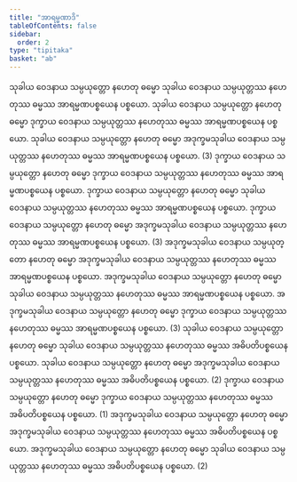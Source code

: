 ```yaml
---
title: "အာရမ္မဏာဒိ"
tableOfContents: false
sidebar:
  order: 2
type: "tipitaka"
basket: "ab"
---
```



<DynamicBreadcrumb />

<Division number="32">

<Paragraph number="105">
သုခါယ ဝေဒနာယ သမ္ပယုတ္တော နဟေတု ဓမ္မော သုခါယ ဝေဒနာယ သမ္ပယုတ္တဿ နဟေတုဿ ဓမ္မဿ အာရမ္မဏပစ္စယေန ပစ္စယော. သုခါယ ဝေဒနာယ သမ္ပယုတ္တော နဟေတု ဓမ္မော ဒုက္ခာယ ဝေဒနာယ သမ္ပယုတ္တဿ နဟေတုဿ ဓမ္မဿ အာရမ္မဏပစ္စယေန ပစ္စယော. သုခါယ ဝေဒနာယ သမ္ပယုတ္တော နဟေတု ဓမ္မော အဒုက္ခမသုခါယ ဝေဒနာယ သမ္ပယုတ္တဿ နဟေတုဿ ဓမ္မဿ အာရမ္မဏပစ္စယေန ပစ္စယော. (3)
</Paragraph>

<Paragraph number="106">
ဒုက္ခာယ ဝေဒနာယ သမ္ပယုတ္တော နဟေတု ဓမ္မော ဒုက္ခာယ ဝေဒနာယ သမ္ပယုတ္တဿ နဟေတုဿ ဓမ္မဿ အာရမ္မဏပစ္စယေန ပစ္စယော. ဒုက္ခာယ ဝေဒနာယ သမ္ပယုတ္တော နဟေတု ဓမ္မော သုခါယ ဝေဒနာယ သမ္ပယုတ္တဿ နဟေတုဿ ဓမ္မဿ အာရမ္မဏပစ္စယေန ပစ္စယော. ဒုက္ခာယ ဝေဒနာယ သမ္ပယုတ္တော နဟေတု ဓမ္မော အဒုက္ခမသုခါယ ဝေဒနာယ သမ္ပယုတ္တဿ နဟေတုဿ ဓမ္မဿ အာရမ္မဏပစ္စယေန ပစ္စယော. (3)
</Paragraph>

<Paragraph number="107">
အဒုက္ခမသုခါယ ဝေဒနာယ သမ္ပယုတ္တော နဟေတု ဓမ္မော အဒုက္ခမသုခါယ ဝေဒနာယ သမ္ပယုတ္တဿ နဟေတုဿ ဓမ္မဿ အာရမ္မဏပစ္စယေန ပစ္စယော. အဒုက္ခမသုခါယ ဝေဒနာယ သမ္ပယုတ္တော နဟေတု ဓမ္မော သုခါယ ဝေဒနာယ သမ္ပယုတ္တဿ နဟေတုဿ ဓမ္မဿ အာရမ္မဏပစ္စယေန ပစ္စယော. အဒုက္ခမသုခါယ ဝေဒနာယ သမ္ပယုတ္တော နဟေတု ဓမ္မော ဒုက္ခာယ ဝေဒနာယ သမ္ပယုတ္တဿ နဟေတုဿ ဓမ္မဿ အာရမ္မဏပစ္စယေန ပစ္စယော. (3)
</Paragraph>

</Division>
<Division number="33">

<Paragraph number="108">
သုခါယ ဝေဒနာယ သမ္ပယုတ္တော နဟေတု ဓမ္မော သုခါယ ဝေဒနာယ သမ္ပယုတ္တဿ နဟေတုဿ ဓမ္မဿ အဓိပတိပစ္စယေန ပစ္စယော. သုခါယ ဝေဒနာယ သမ္ပယုတ္တော နဟေတု ဓမ္မော အဒုက္ခမသုခါယ ဝေဒနာယ သမ္ပယုတ္တဿ နဟေတုဿ ဓမ္မဿ အဓိပတိပစ္စယေန ပစ္စယော. (2)
</Paragraph>

<Paragraph number="109">
ဒုက္ခာယ ဝေဒနာယ သမ္ပယုတ္တော နဟေတု ဓမ္မော ဒုက္ခာယ ဝေဒနာယ သမ္ပယုတ္တဿ နဟေတုဿ ဓမ္မဿ အဓိပတိပစ္စယေန ပစ္စယော. (1)
</Paragraph>

<Paragraph number="110">
အဒုက္ခမသုခါယ ဝေဒနာယ သမ္ပယုတ္တော နဟေတု ဓမ္မော အဒုက္ခမသုခါယ ဝေဒနာယ သမ္ပယုတ္တဿ နဟေတုဿ ဓမ္မဿ အဓိပတိပစ္စယေန ပစ္စယော. အဒုက္ခမသုခါယ ဝေဒနာယ သမ္ပယုတ္တော နဟေတု ဓမ္မော သုခါယ ဝေဒနာယ သမ္ပယုတ္တဿ နဟေတုဿ ဓမ္မဿ အဓိပတိပစ္စယေန ပစ္စယော. (2)
</Paragraph>
</Division>